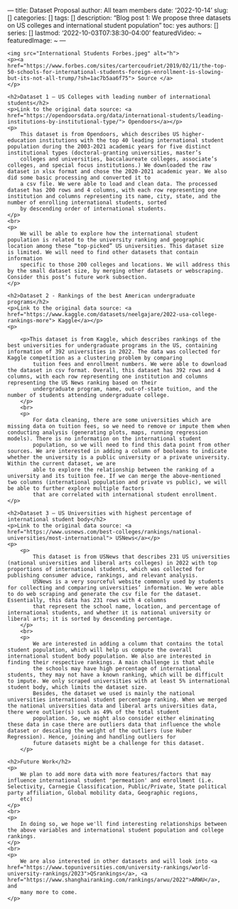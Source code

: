 --- title: Dataset Proposal 
author: All team members 
date: '2022-10-14' 
slug: [] 
categories: [] 
tags: [] 
description: "Blog post 1: We propose three datasets on US colleges and international student population" 
toc: yes 
authors: [] 
series: [] 
lastmod: '2022-10-03T07:38:30-04:00'
featuredVideo: ~ 
featuredImage: ~ 
---


<div id="TOC">
    <img src="International Students Forbes.jpeg" alt="h">
    <p><a href="https://www.forbes.com/sites/cartercoudriet/2019/02/11/the-top-50-schools-for-international-students-foreign-enrollment-is-slowing-but-its-not-all-trump/?sh=1ac7b5aa6f75"> Source </a>
    </p>

</div>

<div id="steps-for-netlify-setup-only-one-team-member-should-do-this" class="section level2">
    <h2>Dataset 1 – US Colleges with leading number of international students</h2>
    <p>Link to the original data source: <a href="https://opendoorsdata.org/data/international-students/leading-institutions-by-institutional-type/"> Opendoors</a></p>
    <p>
        This dataset is from Opendoors, which describes US higher-education institutions with the top 40 leading international student population during the 2003-2021 academic years for five distinct institutional types (doctoral-granting universities, master’s
        colleges and universities, baccalaureate colleges, associate’s colleges, and special focus institutions.) We downloaded the raw dataset in xlsx format and chose the 2020-2021 academic year. We also did some basic processing and converted it to
        a csv file. We were able to load and clean data. The processed dataset has 200 rows and 4 columns, with each row representing one institution and columns representing its name, city, state, and the number of enrolling international students, sorted
        by descending order of international students.
    </p>
    <br>
    <p>
        We will be able to explore how the international student population is related to the university ranking and geographic location among these “top-picked” US universities. This dataset size is limited. We will need to find other datasets that contain information
        specific to those 200 colleges and locations. We will address this by the small dataset size, by merging other datasets or webscraping. Consider this post’s future work subsection.
    </p>
</div>


<div id="steps-for-everyone" class="section level2">
    <h2>Dataset 2 - Rankings of the best American undergraduate programs</h2>
    <p>Link to the original data source: <a href="https://www.kaggle.com/datasets/neelgajare/2022-usa-college-rankings-more"> Kaggle</a></p>
    <p>

        <p>This dataset is from Kaggle, which describes rankings of the best universities for undergraduate programs in the US, containing information of 392 universities in 2022. The data was collected for Kaggle competition as a clustering problem by comparing
            tuition fees and enrollment numbers. We were able to download the dataset in csv format. Overall, this dataset has 392 rows and 4 columns, with each row representing one institution and columns representing the US News ranking based on their
            undergraduate program, name, out-of-state tuition, and the number of students attending undergraduate college.
        </p>
        <br>
        <p>
            For data cleaning, there are some universities which are missing data on tuition fees, so we need to remove or impute them when conducting analysis (generating plots, maps, running regression models). There is no information on the international student
            population, so we will need to find this data point from other sources. We are interested in adding a column of booleans to indicate whether the university is a public university or a private university. Within the current dataset, we are
            able to explore the relationship between the ranking of a university and its tuition fee. If we can merge the above-mentioned two columns (international population and private vs public), we will be able to further explore multiple factors
            that are correlated with international student enrollment. </p>
</div>
<div id="steps-for-the-group" class="section level2">
    <h2>Dataset 3 – US Universities with highest percentage of international student body</h2>
    <p>Link to the original data source: <a href="https://www.usnews.com/best-colleges/rankings/national-universities/most-international"> USNews</a></p>
    <p>
        <p>
            This dataset is from USNews that describes 231 US universities (national universities and liberal arts colleges) in 2022 with top proportions of international students, which was collected for publishing consumer advice, rankings, and relevant analysis.
            USNews is a very sourceful website commonly used by students for collecting and comparing universities’ information. We were able to do web scraping and generate the csv file for the dataset. Essentially, this data has 231 rows with 4 columns
            that represent the school name, location, and percentage of international students, and whether it is national university or liberal arts; it is sorted by descending percentage.
        </p>
        <br>
        <p>
            We are interested in adding a column that contains the total student population, which will help us compute the overall international student body population. We also are interested in finding their respective rankings. A main challenge is that while
            the schools may have high percentage of international students, they may not have a known ranking, which will be difficult to impute. We only scraped universities with at least 5% international student body, which limits the dataset size.
            Besides, the dataset we used is mainly the national universities international student percentage ranking. When we merged the national universities data and liberal arts universities data, there were outlier(s) such as 49% of the total student
            population. So, we might also consider either eliminating these data in case there are outliers data that influence the whole dataset or descaling the weight of the outliers (use Huber Regression). Hence, joining and handling outliers for
            future datasets might be a challenge for this dataset.
        </p>
</div>

<div>
    <h2>Future Work</h2>
    <p>
        We plan to add more data with more features/factors that may influence international student 'permeation' and enrollment (i.e. Selectivity, Carnegie Classification, Public/Private, State political party affiliation, Global mobility data, Geographic regions,
        etc)
    </p>
    <br>
    <p>
        In doing so, we hope we'll find interesting relationships between the above variables and international student population and college rankings.
    </p>
    <br>
    <p>
        We are also interested in other datasets and will look into <a href="https://www.topuniversities.com/university-rankings/world-university-rankings/2023">QSrankings</a>, <a href="https://www.shanghairanking.com/rankings/arwu/2022">ARWU</a>, and
        many more to come.
    </p>
</div>